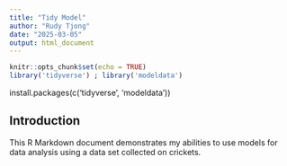 ```yaml
---
title: "Tidy Model"
author: "Rudy Tjong"
date: "2025-03-05"
output: html_document
---
```


```r
knitr::opts_chunk$set(echo = TRUE)
library('tidyverse') ; library('modeldata')
```
install.packages(c('tidyverse', 'modeldata'))

## Introduction
This R Markdown document demonstrates my abilities to use models for data analysis using a data set collected on crickets.
